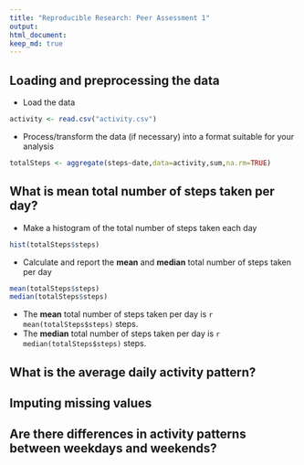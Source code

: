 ```yaml
---
title: "Reproducible Research: Peer Assessment 1"
output: 
html_document:
keep_md: true
---
```



## Loading and preprocessing the data

* Load the data
```r
activity <- read.csv("activity.csv")
```
* Process/transform the data (if necessary) into a format suitable for your analysis
```r
totalSteps <- aggregate(steps~date,data=activity,sum,na.rm=TRUE)
```

## What is mean total number of steps taken per day?

* Make a histogram of the total number of steps taken each day
```r
hist(totalSteps$steps)
```

* Calculate and report the **mean** and **median** total number of steps taken 
per day 

```r
mean(totalSteps$steps)
median(totalSteps$steps)
```
* The **mean** total number of steps taken per day is `r mean(totalSteps$steps)` steps.
* The **median** total number of steps taken per day is `r median(totalSteps$steps)` steps.

## What is the average daily activity pattern?



## Imputing missing values



## Are there differences in activity patterns between weekdays and weekends?
